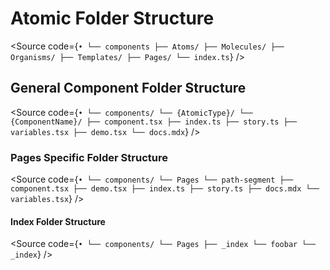 
# Atomic Folder Structure

<Meta title="Documentation/Components/Folder Structure" />

<Source code={`•
└── components
    ├── Atoms/
    ├── Molecules/
    ├── Organisms/
    ├── Templates/
    ├── Pages/
    └── index.ts`} />

## General Component Folder Structure

<Source code={`•
└── components/
    └── {AtomicType}/
        └── {ComponentName}/
            ├── component.tsx
            ├── index.ts
            ├── story.ts
            ├── variables.tsx
            ├── demo.tsx
            └── docs.mdx`} />

### Pages Specific Folder Structure

<Source code={`•
└── components/
    └── Pages
        └── path-segment
            ├── component.tsx
            ├── demo.tsx
            ├── index.ts
            ├── story.ts
            ├── docs.mdx
            └── variables.tsx`} />

#### Index Folder Structure

<Source code={`•
└── components/
    └── Pages
        ├── _index
        └── foobar
            └── _index`} />
